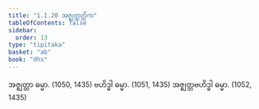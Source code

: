 ```yaml
---
title: "1.1.20 အဇ္ဈတ္တတ္တိက"
tableOfContents: false
sidebar:
  order: 13
type: "tipitaka"
basket: "ab"
book: "dhs"
---
```



<DynamicBreadcrumb />

<Division number="20" book="dhs">

<Paragraph number="59" book="dhs">
အဇ္ဈတ္တာ ဓမ္မာ. (<Emphasis>1050, 1435</Emphasis>)
</Paragraph>

<Paragraph number="60" book="dhs">
ဗဟိဒ္ဓါ ဓမ္မာ. (<Emphasis>1051, 1435</Emphasis>)
</Paragraph>

<Paragraph number="61" book="dhs">
အဇ္ဈတ္တဗဟိဒ္ဓါ ဓမ္မာ. (<Emphasis>1052, 1435</Emphasis>)
</Paragraph>
</Division>